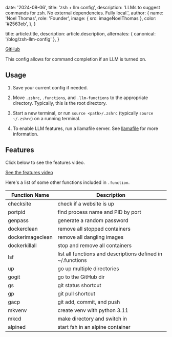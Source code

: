 
  date: '2024-08-06',
  title: 'zsh + llm config',
  description:
    'LLMs to suggest commands for zsh. No external dependencies. Fully local.',
  author: {
    name: 'Noel Thomas',
    role: 'Founder',
    image: { src: imageNoelThomas },
    color: '#2563eb',
  },
}

  title: article.title,
  description: article.description,
  alternates: { canonical: '/blog/zsh-llm-config' },
}

[GitHub](https://github.com/noelfranthomas/zsh-config/)

This config allows for command completion if an LLM is turned on.

## Usage

1. Save your current config if needed.

2. Move `.zshrc`, `.functions`, and `.llm-functions` to the appropriate directory. Typically, this is the root directory.

3. Start a new terminal, or run `source <path>/.zshrc` (typically `source ~/.zshrc`) on a running terminal.

4. To enable LLM features, run a llamafile server. See [llamafile](https://github.com/Mozilla-Ocho/llamafile) for more information.

## Features

Click below to see the features video.

[See the features video](https://github.com/noelfranthomas/zsh-config/)

Here's a list of some other functions included in `.function`.

Function Name | Description
--- | --- 
checksite | check if a website is up 
portpid | find process name and PID by port 
genpass | generate a random password 
dockerclean | remove all stopped containers 
dockerimageclean | remove all dangling images 
dockerkillall | stop and remove all containers 
lsf | list all functions and descriptions defined in ~/.functions 
up | go up multiple directories 
gogit | go to the GitHub dir 
gs | git status shortcut 
gp | git pull shortcut 
gacp | git add, commit, and push 
mkvenv | create venv with python 3.11 
mkcd | make directory and switch in 
alpined | start fsh in an alpine container 